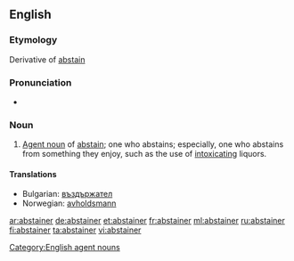 ==English==

===Etymology===
Derivative of [[abstain]]

===Pronunciation===
* {{rhymes|eɪnə(r)}}

===Noun===
{{en-noun}}

# [[agent noun|Agent noun]] of [[abstain]]; one who abstains; especially, one who abstains from something they enjoy, such as the use of [[intoxicating]] liquors.

====Translations====
* Bulgarian: [[въздържател]]
* Norwegian: [[avholdsmann]] {{c}}

[[Category:English agent nouns]]

[[ar:abstainer]]
[[de:abstainer]]
[[et:abstainer]]
[[fr:abstainer]]
[[ml:abstainer]]
[[ru:abstainer]]
[[fi:abstainer]]
[[ta:abstainer]]
[[vi:abstainer]]